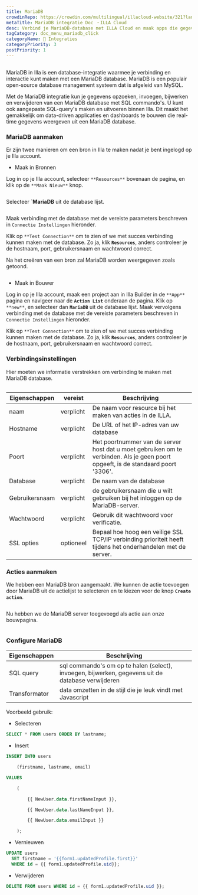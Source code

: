 ```yaml
---
title: MariaDB
crowdinRepo: https://crowdin.com/multilingual/illacloud-website/321?languages=nl&filter=basic&value=0
metaTitle: MariaDB integratie Doc ・ILLA Cloud
desc: Verbind je MariaDB-database met ILLA Cloud en maak apps die gegevens kunnen opslaan, bewerken en weergeven. Lees deze handleiding om te leren hoe.
tagCategory: doc_menu_mariadb_click
categoryName: 🔨 Integraties
categoryPriority: 3
postPriority: 1
---
```


## <h2 hidden>Wat is MariaDB?</h2>

MariaDB in Illa is een database-integratie waarmee je verbinding en interactie kunt maken met een MariaDB database. MariaDB is een populair open-source database management systeem dat is afgeleid van MySQL.

Met de MariaDB integratie kun je gegevens opzoeken, invoegen, bijwerken en verwijderen van een MariaDB database met SQL commando's. U kunt ook aangepaste SQL-query's maken en uitvoeren binnen Illa. Dit maakt het gemakkelijk om data-driven applicaties en dashboards te bouwen die real-time gegevens weergeven uit een MariaDB database.

### MariaDB aanmaken

Er zijn twee manieren om een bron in Illa te maken nadat je bent ingelogd op je Illa account. 

-   Maak in Bronnen

Log in op je Illa account, selecteer `**Resources**` bovenaan de pagina, en klik op de `**Maak Nieuw**` knop. 

<img src='https://cdn.illacloud.com/official-website/img/docs/external_resource.png' alt='' />

Selecteer **\`MariaDB** uit de database lijst.

<img src='https://cdn.illacloud.com/official-website/img/docs/action_list.png' alt='' />

Maak verbinding met de database met de vereiste parameters beschreven in `Connectie Instellingen` hieronder. 

Klik op `**Test Connection**` om te zien of we met succes verbinding kunnen maken met de database. Zo ja, klik **`Resources`**, anders controleer je de hostnaam, port, gebruikersnaam en wachtwoord correct.

Na het creëren van een bron zal MariaDB worden weergegeven zoals getoond.

<img src='https://cdn.illacloud.com/official-website/img/docs/maria_ex_ready.png' alt='' />

-   Maak in Bouwer

Log in op je Illa account, maak een project aan in Illa Builder in de `**App**` pagina en navigeer naar de **`Action List`** onderaan de pagina. Klik op `**new**`, en selecteer dan **`MariaDB`** uit de database lijst. Maak vervolgens verbinding met de database met de vereiste parameters beschreven in `Connectie Instellingen` hieronder.

Klik op `**Test Connection**` om te zien of we met succes verbinding kunnen maken met de database. Zo ja, klik **`Resources`**, anders controleer je de hostnaam, port, gebruikersnaam en wachtwoord correct.

### Verbindingsinstellingen

Hier moeten we informatie verstrekken om verbinding te maken met MariaDB database.

<img src='https://cdn.illacloud.com/official-website/img/docs/maria_config.png' alt='' />

| Eigenschappen  | vereist    | Beschrijving                                                                                                                      |
| -------------- | ---------- | --------------------------------------------------------------------------------------------------------------------------------- |
| naam           | verplicht  | De naam voor resource bij het maken van acties in de ILLA.                                                                        |
| Hostname       | verplicht  | De URL of het IP-adres van uw database                                                                                            |
| Poort          | verplicht  | Het poortnummer van de server host dat u moet gebruiken om te verbinden. Als je geen poort opgeeft, is de standaard poort '3306'. |
| Database       | verplicht  | De naam van de database                                                                                                           |
| Gebruikersnaam | verplicht  | de gebruikersnaam die u wilt gebruiken bij het inloggen op de MariaDB-server.                                                     |
| Wachtwoord     | verplicht  | Gebruik dit wachtwoord voor verificatie.                                                                                          |
| SSL opties     | optioneel  | Bepaal hoe hoog een veilige SSL TCP/IP verbinding prioriteit heeft tijdens het onderhandelen met de server.                       |

### Acties aanmaken

We hebben een MariaDB bron aangemaakt. We kunnen de actie toevoegen door MariaDB uit de actielijst te selecteren en te kiezen voor de knop **`Create action`**.

<img src='https://cdn.illacloud.com/official-website/img/docs/maria_resource_list.png' alt='' />

 Nu hebben we de MariaDB server toegevoegd als actie aan onze bouwpagina.

<img src='https://cdn.illacloud.com/official-website/img/docs/maria.png' alt='' />

### Configure MariaDB

| Eigenschappen | Beschrijving                                                                                      |
| ------------- | ------------------------------------------------------------------------------------------------- |
| SQL query     | sql commando's om op te halen (select), invoegen, bijwerken, gegevens uit de database verwijderen |
| Transformator | data omzetten in de stijl die je leuk vindt met Javascript                                        |

Voorbeeld gebruik:

-   Selecteren

```sql
SELECT * FROM users ORDER BY lastname;
```

-   Insert

```sql
INSERT INTO users

	(firstname, lastname, email)

VALUES

	(

		{{ NewUser.data.firstNameInput }},

		{{ NewUser.data.lastNameInput }},

		{{ NewUser.data.emailInput }}

	);
```

-   Vernieuwen

```sql
UPDATE users
  SET firstname = '{{form1.updatedProfile.first}}'
  WHERE id = {{ form1.updatedProfile.uid}};
```

-   Verwijderen

```sql
DELETE FROM users WHERE id = {{ form1.updatedProfile.uid }};
```
